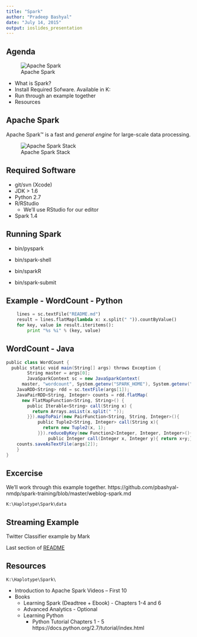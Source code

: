 ```yaml
---
title: "Spark"
author: "Pradeep Bashyal"
date: "July 14, 2015"
output: ioslides_presentation
---
```



## Agenda

![Apache Spark](images/spark-logo.png)

- What is Spark? 
- Install Required Sofware. Available in K:\Haplotype\Spark\Software
- Run through an example together
- Resources

## Apache Spark

Apache Spark™ is a fast and *general engine* for large-scale data processing. 

![Apache Spark Stack](images/spark-stack.png)

## Required Software

 - git/svn (Xcode)
 - JDK > 1.6
 - Python 2.7
 - R/RStudio
   - We'll use RStudio for our editor
 - Spark 1.4

## Running Spark 

  - bin/pyspark
  - bin/spark-shell
  - bin/sparkR
  
  - bin/spark-submit

## Example - WordCount - Python

```python
    lines = sc.textFile("README.md")
    result = lines.flatMap(lambda x: x.split(" ")).countByValue()
    for key, value in result.iteritems():
        print "%s %i" % (key, value)

```

## WordCount - Java

```scala

public class WordCount {
  public static void main(String[] args) throws Exception {
		String master = args[0];
		JavaSparkContext sc = new JavaSparkContext(
      master, "wordcount", System.getenv("SPARK_HOME"), System.getenv("JARS"));
    JavaRDD<String> rdd = sc.textFile(args[1]);
    JavaPairRDD<String, Integer> counts = rdd.flatMap(
      new FlatMapFunction<String, String>() {
        public Iterable<String> call(String x) {
          return Arrays.asList(x.split(" "));
        }}).mapToPair(new PairFunction<String, String, Integer>(){
            public Tuple2<String, Integer> call(String x){
              return new Tuple2(x, 1);
            }}).reduceByKey(new Function2<Integer, Integer, Integer>(){
                public Integer call(Integer x, Integer y){ return x+y;}});
    counts.saveAsTextFile(args[2]);
	}
}

```

## Excercise 

We'll work through this example together.
https://github.com/pbashyal-nmdp/spark-training/blob/master/weblog-spark.md

 ``K:\Haplotype\Spark\data``

## Streaming Example    
   Twitter Classifier example by Mark
   
   Last section of [README](https://github.com/pbashyal-nmdp/spark-training/blob/master/README.md)
   
## Resources

  ``K:\Haplotype\Spark\``

  - Introduction to Apache Spark Videos
   -- First 10
  - Books
    - Learning Spark (Deadtree + Ebook) - Chapters 1-4 and 6
    - Advanced Analytics - Optional
    - Learning Python
      - Python Tutorial Chapters 1 - 5 
         https://docs.python.org/2.7/tutorial/index.html
      
